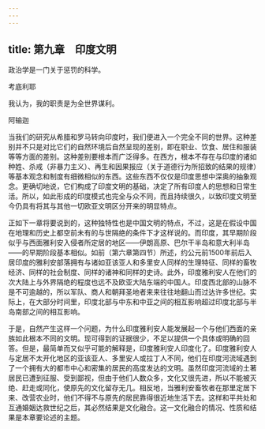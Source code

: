 ```yaml
---
---
---
```

title: 第九章　印度文明
---



政治学是一门关于惩罚的科学。

考底利耶

我认为，我的职责是为全世界谋利。

阿输迦

当我们的研究从希腊和罗马转向印度时，我们便进入一个完全不同的世界。这种差别并不只是对比它们的自然环境后自然呈现的差别，即在职业、饮食、居住和服装等等方面的差别。这种差别要根本而广泛得多。在西方，根本不存在与印度的诸如种姓、杀戒（非暴力主义）、再生和因果报应（关于道德行为所招致的结果的规律）等基本观念和制度有细微相似的东西。这些东西不仅仅是印度思想中深奥的抽象观念。更确切地说，它们构成了印度文明的基础，决定了所有印度人的思想和日常生活。所以，如此形成的印度模式也完全与众不同，而且持续很久，以致印度文明至今仍具有将其与其他一切欧亚文明区分开来的明显特点。

正如下一章将要说到的，这种独特性也是中国文明的特点，不过，这是在假设中国在地理和历史上都空前未有的与世隔绝的条件下才这样说的。而印度，其早期阶段似乎与西面雅利安入侵者所定居的地区——伊朗高原、巴尔干半岛和意大利半岛——的早期阶段基本相似。如前（第六章第四节）所述，约公元前1500年前后入居印度的雅利安部落拥有与诸如亚该亚人和多里安人同样的生理特征、同样的畜牧经济、同样的社会制度、同样的诸神和同样的史诗。此外，印度雅利安人在他们的次大陆上与外界隔绝的程度也远不及欧亚大陆东端的中国人。印度西北部的山脉不是不可逾越的，所以军队、商人和朝拜圣地者来来往往地翻山而过达许多世纪。实际上，在大部分时间里，印度北部与中东和中亚之间的相互影响超过印度北部与半岛南部之间的相互影响。

于是，自然产生这样一个问题，为什么印度雅利安人能发展起一个与他们西面的亲族如此根本不同的文明。现可得到的证据很少，不足以提供一个具体或明确的回答。但是，最简单而又似乎可能的解释是，印度雅利安人印度化了。印度雅利安人与定居不太开化地区的亚该亚人、多里安人或拉丁人不同，他们在印度河流域遇到了一个拥有大的都市中心和密集的居民的高度发达的文明。虽然印度河流域的土著居民已遭到征服、受到鄙视，但由于他们人数众多，文化又很先进，所以不能被灭绝、赶走或同化，使原先的文化留存无几。相反地，当雅利安畜牧者在那里定居下来、改营农业时，他们不得不与原先的居民靠得很近地生活下去。这样和平共处和互通婚姻达救世纪之后，其必然结果是文化融合。这一文化融合的情况、性质和结果是本章要论述的主题。